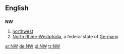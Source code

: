 {{see|nW}}
==English==
==={{abbreviation}}===
'''NW'''

# [[northwest]]
#[[North Rhine-Westphalia]], a federal state of [[Germany]].

[[ar:NW]]
[[de:NW]]
[[pl:NW]]
[[tr:NW]]